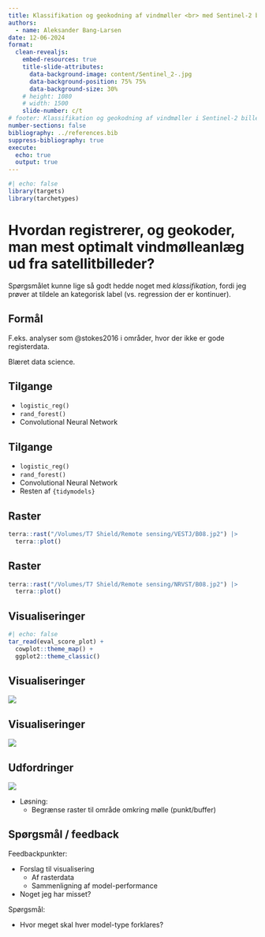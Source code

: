 ```yaml
---
title: Klassifikation og geokodning af vindmøller <br> med Sentinel-2 billeder
authors: 
  - name: Aleksander Bang-Larsen
date: 12-06-2024
format: 
  clean-revealjs:
    embed-resources: true
    title-slide-attributes: 
      data-background-image: content/Sentinel_2-.jpg
      data-background-position: 75% 75%
      data-background-size: 30%
    # height: 1080
    # width: 1500
    slide-number: c/t
# footer: Klassifikation og geokodning af vindmøller i Sentinel-2 billeder
number-sections: false
bibliography: ../references.bib
suppress-bibliography: true
execute: 
  echo: true
  output: true
---
```


```r
#| echo: false
library(targets)
library(tarchetypes)
```

# Hvordan registrerer, og geokoder, man mest optimalt vindmølleanlæg ud fra satellitbilleder?

::: notes
Spørgsmålet kunne lige så godt hedde noget med *klassifikation*, fordi jeg prøver at tildele an kategorisk label (vs. regression der er kontinuer).
:::

## Formål

F.eks. analyser som @stokes2016 i områder, hvor der ikke er gode registerdata.

Blæret data science.

## Tilgange {auto-animate="true"}

-   `logistic_reg()`
-   `rand_forest()`
-   Convolutional Neural Network

## Tilgange {auto-animate="true"}

-   `logistic_reg()`
-   `rand_forest()`
-   Convolutional Neural Network
-   Resten af `{tidymodels}`

## Raster

```r
terra::rast("/Volumes/T7 Shield/Remote sensing/VESTJ/B08.jp2") |> 
  terra::plot()
```

## Raster

```r
terra::rast("/Volumes/T7 Shield/Remote sensing/NRVST/B08.jp2") |> 
  terra::plot()
```


## Visualiseringer

```r
#| echo: false
tar_read(eval_score_plot) +
  cowplot::theme_map() +
  ggplot2::theme_classic()
```

## Visualiseringer

![](content/Skærmbillede 2024-12-05 kl. 14.01.12.png)

## Visualiseringer

![](content/Skærmbillede 2024-12-06 kl. 08.31.03.png)

## Udfordringer

![](content/Skærmbillede 2024-12-02 kl. 19.38.27.png)

- Løsning:
  - Begrænse raster til område omkring mølle (punkt/buffer)


## Spørgsmål / feedback

Feedbackpunkter:

- Forslag til visualisering
  - Af rasterdata
  - Sammenligning af model-performance
- Noget jeg har misset?

Spørgsmål:

- Hvor meget skal hver model-type forklares?
